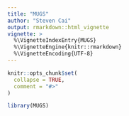 ```yaml
---
title: "MUGS"
author: "Steven Cai"
output: rmarkdown::html_vignette
vignette: >
  %\VignetteIndexEntry{MUGS}
  %\VignetteEngine{knitr::rmarkdown}
  %\VignetteEncoding{UTF-8}
---
```


```r
knitr::opts_chunk$set(
  collapse = TRUE,
  comment = "#>"
)
```

```r
library(MUGS)
```
